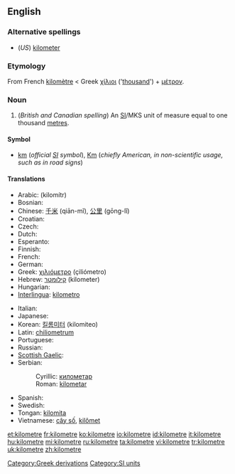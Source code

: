 <!--If you edit this page, please also edit "kilometer" to keep these two pages in synch.-->
==English==

===Alternative spellings===
* (''US'') [[kilometer]]

===Etymology===
From French [[kilomètre]] < Greek [[χίλιοι]] ('[[thousand]]') + [[μέτρον]].

===Noun===
{{en-noun}}

# (''British and Canadian spelling'') An [[SI#Abbreviation|SI]]/MKS unit of measure equal to one thousand [[metre]]s.

====Symbol====
* [[km]] (''official [[SI]] symbol''), [[Km]] (''chiefly American, in non-scientific usage, such as in road signs'')

====Translations====
{{trans-top|unit of measure}}
* Arabic: {{Arab|[[كيلومتر]]}} (kilomítr) {{m}}
* Bosnian: {{t-|bs|kilometar|m}}
* Chinese: [[千米]] (qiān-mǐ), [[公里]] (gōng-lǐ)
* Croatian: {{t+|hr|kilometar|m}}
* Czech: {{t+|cs|kilometr|m}}
* Dutch: {{t+|nl|kilometer}}
* Esperanto: {{t-|eo|kilometro|xs=Esperanto}}
* Finnish: {{t+|fi|kilometri}}
* French: {{t+|fr|kilomètre|m}}
* German: {{t+|de|Kilometer|m}}
* Greek: [[χιλιόμετρο]] (çiliómetro) {{n}}
* Hebrew: [[קילומטר]] (kilometer) {{m}}
* Hungarian: {{t+|hu|kilométer}}
* [[Interlingua]]: [[kilometro]]
{{trans-mid}}
* Italian: {{t+|it|chilometro|m}}
* Japanese: {{t+|ja|キロメートル|tr=kiromētoru|sc=Jpan}}
* Korean: [[킬롬미터]] (kilomiteo)
* Latin: [[chiliometrum]] {{n}}
* Portuguese: {{t+|pt|quilômetro|m}}
* Russian: {{t+|ru|километр|m|tr=kilométr|sc=Cyrl}}
* [[Scottish Gaelic]]: {{t-|gd|cilemeatair|m|xs=Scottish Gaelic}}
* Serbian:
*: Cyrillic: [[километар#Serbian|километар]] {{m}}
*: Roman: [[kilometar#Serbian|kilometar]] {{m}}
* Spanish: {{t-|es|kilómetro|m}}
* Swedish: {{t+|sv|kilometer|c}}
* Tongan: [[kilomita]]
* Vietnamese: [[cây số]], [[kilômet]]
{{trans-bottom}}

<!--If you edit this page, please also edit "kilometer" to keep these two pages in synch.-->

[[Category:Greek derivations]]
[[Category:SI units]]

[[et:kilometre]]
[[fr:kilometre]]
[[ko:kilometre]]
[[io:kilometre]]
[[id:kilometre]]
[[it:kilometre]]
[[hu:kilometre]]
[[mi:kilometre]]
[[ru:kilometre]]
[[ta:kilometre]]
[[vi:kilometre]]
[[tr:kilometre]]
[[uk:kilometre]]
[[zh:kilometre]]